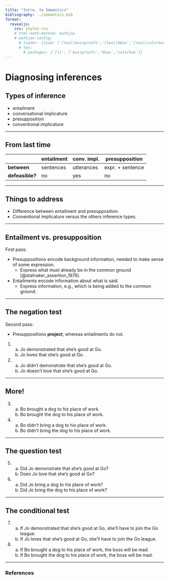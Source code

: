 ```yaml
---
title: "Intro. to Semantics"
bibliography: ../semantics.bib
format:
  revealjs:
    css: styles.css
    # html-math-method: mathjax
    # mathjax-config:
      # loader: {load: ['[tex]/bussproofs','[tex]/bbox','[tex]/colorbox']}
      # tex:
        # packages: {'[+]': ['bussproofs','bbox','colorbox']}
---
```


# Diagnosing inferences

## Types of inference

::: {.nonincremental}
- entailment
- conversational implicature
- presupposition
- conventional implicature
:::

---

## From last time

|                 | entailment | conv. impl. | presupposition   |
|-----------------|------------|-------------|------------------|
| **between**     | sentences  | utterances  | expr. + sentence |
| **defeasible?** | no         | yes         | no               |

---

## Things to address

- Difference between entailment and presupposition.
- Conventional implicature versus the others inference types.

---

## Entailment vs. presupposition

First pass:

- Presuppositions encode background information, needed to make sense of some expression.
  - Express what must already be in the common ground [@stalnaker_assertion_1978].
- Entailments encode information about what is said.
  - Express information, e.g., which is being added to the common ground.

---

## The negation test

Second pass:

- Presuppositions **project**, whereas entailments do not.

(@ex-believe-love) a. Jo demonstrated that she's good at Go. <br>
	b. Jo loves that she's good at Go.
	
(@ex-believe-love-not) a. Jo didn't demonstrate that she's good at Go. <br>
	b. Jo doesn't love that she's good at Go.
	
---

## More!

(@ex-indef-def) a. Bo brought a dog to his place of work. <br>
	b. Bo brought the dog to his place of work.
	
(@ex-indef-def-not) a. Bo didn't bring a dog to his place of work. <br>
	b. Bo didn't bring the dog to his place of work.

---

## The question test

(@ex-believe-love-q) a. Did Jo demonstrate that she's good at Go?
	b. Does Jo love that she's good at Go?
	
(@ex-indef-def-q) a. Did Jo bring a dog to his place of work? <br>
	b. Did Jo bring the dog to his place of work?

---

## The conditional test

(@ex-believe-love-cond) a. If Jo demonstrated that she's good at Go, she'll have to join the Go league. <br>
	b. If Jo loves that she's good at Go, she'll have to join the Go league.

(@ex-indef-def-cond) a. If Bo brought a dog to his place of work, the boss will be mad. <br>
	b. If Bo brought the dog to his place of work, the boss will be mad.

---

### References
